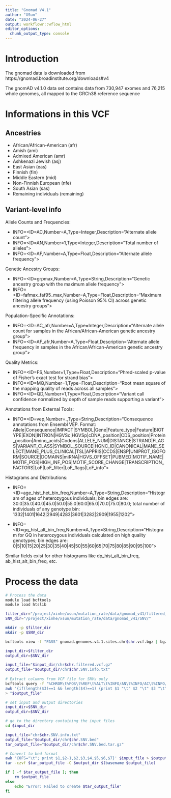 ```yaml
---
title: "Gnomad V4.1"
author: "XSun"
date: "2024-06-27"
output: workflowr::wflow_html
editor_options:
  chunk_output_type: console
---
```


# Introduction

The gnomad data is downloaded from https://gnomad.broadinstitute.org/downloads#v4

The gnomAD v4.1.0 data set contains data from 730,947 exomes and 76,215 whole genomes, all mapped to the GRCh38 reference sequence

# Informations in this VCF 

## Ancestries

- African/African-American (afr)
- Amish (ami)
- Admixed American (amr)
- Ashkenazi Jewish (asj)
- East Asian (eas)
- Finnish (fin)
- Middle Eastern (mid)
- Non-Finnish European (nfe)
- South Asian (sas)
- Remaining individuals (remaining)

## Variant-level info

Allele Counts and Frequencies:

- INFO=<ID=AC,Number=A,Type=Integer,Description="Alternate allele count">
- INFO=<ID=AN,Number=1,Type=Integer,Description="Total number of alleles">
- INFO=<ID=AF,Number=A,Type=Float,Description="Alternate allele frequency">

Genetic Ancestry Groups:

- INFO=<ID=grpmax,Number=A,Type=String,Description="Genetic ancestry group with the maximum allele frequency">
- INFO=<ID=fafmax_faf95_max,Number=A,Type=Float,Description="Maximum filtering allele frequency (using Poisson 95% CI) across genetic ancestry groups">

Population-Specific Annotations:

- INFO=<ID=AC_afr,Number=A,Type=Integer,Description="Alternate allele count for samples in the African/African-American genetic ancestry group">
- INFO=<ID=AF_afr,Number=A,Type=Float,Description="Alternate allele frequency in samples in the African/African-American genetic ancestry group">

Quality Metrics:

- INFO=<ID=FS,Number=1,Type=Float,Description="Phred-scaled p-value of Fisher's exact test for strand bias">
- INFO=<ID=MQ,Number=1,Type=Float,Description="Root mean square of the mapping quality of reads across all samples">
- INFO=<ID=QD,Number=1,Type=Float,Description="Variant call confidence normalized by depth of sample reads supporting a variant">

Annotations from External Tools:

- INFO=<ID=vep,Number=.,Type=String,Description="Consequence annotations from Ensembl VEP. Format: Allele|Consequence|IMPACT|SYMBOL|Gene|Feature_type|Feature|BIOTYPE|EXON|INTRON|HGVSc|HGVSp|cDNA_position|CDS_position|Protein_position|Amino_acids|Codons|ALLELE_NUM|DISTANCE|STRAND|FLAGS|VARIANT_CLASS|SYMBOL_SOURCE|HGNC_ID|CANONICAL|MANE_SELECT|MANE_PLUS_CLINICAL|TSL|APPRIS|CCDS|ENSP|UNIPROT_ISOFORM|SOURCE|DOMAINS|miRNA|HGVS_OFFSET|PUBMED|MOTIF_NAME|MOTIF_POS|HIGH_INF_POS|MOTIF_SCORE_CHANGE|TRANSCRIPTION_FACTORS|LoF|LoF_filter|LoF_flags|LoF_info">

Histograms and Distributions:

- INFO=<ID=age_hist_het_bin_freq,Number=A,Type=String,Description="Histogram of ages of heterozygous individuals; bin edges are: 30.0|35.0|40.0|45.0|50.0|55.0|60.0|65.0|70.0|75.0|80.0; total number of individuals of any genotype bin: 1332|1401|1642|2949|4283|3601|3282|2909|1955|1202">

- INFO=<ID=gq_hist_alt_bin_freq,Number=A,Type=String,Description="Histogram for GQ in heterozygous individuals calculated on high quality genotypes; bin edges are: 0|5|10|15|20|25|30|35|40|45|50|55|60|65|70|75|80|85|90|95|100">

Similar fields exist for other histograms like dp_hist_alt_bin_freq, ab_hist_alt_bin_freq, etc.




<!-- 1. File Format and Version -->

<!-- ##fileformat=VCFv4.2: Specifies the VCF file format version. -->
<!-- 2. Filters -->

<!-- Filters are criteria used to determine the quality and reliability of the variants. -->
<!-- ##FILTER=<ID=PASS,Description="All filters passed">: Indicates that the variant passed all filters. -->
<!-- ##FILTER=<ID=AC0,Description="Allele count is zero after filtering out low-confidence genotypes (GQ < 20; DP < 10; and AB < 0.2 for het calls)">: Describes a filter for allele count. -->
<!-- ##FILTER=<ID=AS_VQSR,Description="Failed VQSR filtering thresholds of -2.502 for SNPs and -0.7156 for indels">: Describes a filter for VQSR (Variant Quality Score Recalibration). -->
<!-- ##FILTER=<ID=InbreedingCoeff,Description="Inbreeding coefficient < -0.3">: Describes a filter based on the inbreeding coefficient. -->
<!-- 3. Information Fields (INFO) -->
<!-- 4. Contig Information -->
<!-- Provides details about the reference genome contigs (chromosomes). -->
<!-- ##contig=<ID=chr1,length=248956422,assembly=gnomAD_GRCh38> -->
<!-- Similar fields exist for other chromosomes (chr2, chr3, ..., chrY). -->
<!-- 5. Software Versions -->

<!-- Indicates the versions of the software tools used to generate the VCF file. -->
<!-- ##hailversion=0.2.122-be9d88a80695 -->
<!-- ##bcftools_viewVersion=1.9+htslib-1.9 -->
<!-- 6. Column Headers -->

<!-- Defines the columns in the VCF file. -->
<!-- #CHROM	POS	ID	REF	ALT	QUAL	FILTER	INFO -->
<!-- Summary of Information Included -->

<!-- ```{r} -->

<!-- ``` -->



# Process the data

```bash
# Process the data
module load bcftools
module load htslib

filter_dir="/project/xinhe/xsun/mutation_rate/data/gnomad_v41/filtered_by_pass/"
SNV_dir="/project/xinhe/xsun/mutation_rate/data/gnomad_v41/SNV/"

mkdir -p $filter_dir
mkdir -p $SNV_dir

bcftools view -f "PASS" gnomad.genomes.v4.1.sites.chr$chr.vcf.bgz | bgzip > $filter_dir/chr$chr.filtered.vcf.gz

input_dir=$filter_dir
output_dir=$SNV_dir

input_file="$input_dir/chr$chr.filtered.vcf.gz"
output_file="$output_dir/chr$chr.SNV.info.txt"
  
# Extract columns from VCF file for SNVs only
bcftools query -f '%CHROM\t%POS\t%REF\t%ALT\t%INFO/AN\t%INFO/AC\t%INFO/AF\n' "$input_file" | \
awk '{if(length($3)==1 && length($4)==1) {print $1 "\t" $2 "\t" $3 "\t" $4 "\t" $5 "\t" $6 "\t" $7}}' \
> "$output_file"

# set input and output directories
input_dir=$SNV_dir
output_dir=$SNV_dir

# go to the directory containing the input files
cd $input_dir

input_file="chr$chr.SNV.info.txt"
output_file="$output_dir/chr$chr.SNV.bed"
tar_output_file="$output_dir/chr$chr.SNV.bed.tar.gz"

# Convert to bed format
awk '{OFS="\t"; print $1,$2-1,$2,$3,$4,$5,$6,$7}' $input_file > $output_file
tar -czvf $tar_output_file -C $output_dir $(basename $output_file)

if [ -f $tar_output_file ]; then
    rm $output_file
else
    echo "Error: Failed to create $tar_output_file"
fi
```
